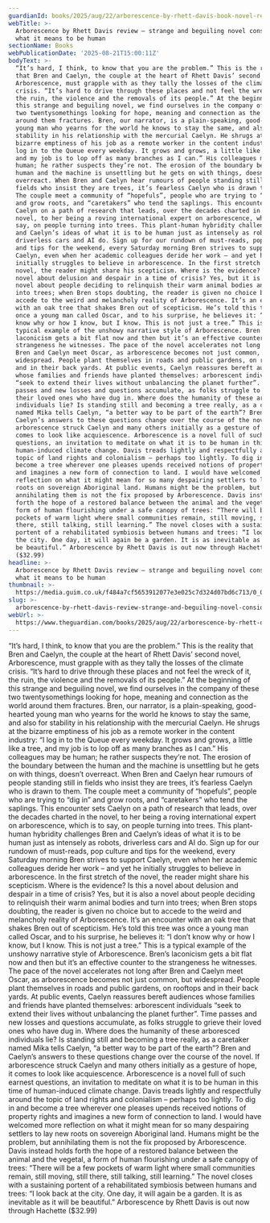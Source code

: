 ```yaml
---
guardianId: books/2025/aug/22/arborescence-by-rhett-davis-book-novel-review
webTitle: >-
  Arborescence by Rhett Davis review – strange and beguiling novel considers
  what it means to be human
sectionName: Books
webPublicationDate: '2025-08-21T15:00:11Z'
bodyText: >-
  “It’s hard, I think, to know that you are the problem.” This is the reality
  that Bren and Caelyn, the couple at the heart of Rhett Davis’ second novel,
  Arborescence, must grapple with as they tally the losses of the climate
  crisis. “It’s hard to drive through these places and not feel the wreck of it,
  the ruin, the violence and the removals of its people.” At the beginning of
  this strange and beguiling novel, we find ourselves in the company of these
  two twentysomethings looking for hope, meaning and connection as the world
  around them fractures. Bren, our narrator, is a plain-speaking, good-hearted
  young man who yearns for the world he knows to stay the same, and also for
  stability in his relationship with the mercurial Caelyn. He shrugs at the
  bizarre emptiness of his job as a remote worker in the content industry: “I
  log in to the Queue every weekday. It grows and grows, a little like a tree,
  and my job is to lop off as many branches as I can.” His colleagues may be
  human; he rather suspects they’re not. The erosion of the boundary between the
  human and the machine is unsettling but he gets on with things, doesn’t
  overreact. When Bren and Caelyn hear rumours of people standing still in
  fields who insist they are trees, it’s fearless Caelyn who is drawn to them.
  The couple meet a community of “hopefuls”, people who are trying to “dig in”
  and grow roots, and “caretakers” who tend the saplings. This encounter sets
  Caelyn on a path of research that leads, over the decades charted in the
  novel, to her being a roving international expert on arborescence, which is to
  say, on people turning into trees. This plant-human hybridity challenges Bren
  and Caelyn’s ideas of what it is to be human just as intensely as robots,
  driverless cars and AI do. Sign up for our rundown of must-reads, pop culture
  and tips for the weekend, every Saturday morning Bren strives to support
  Caelyn, even when her academic colleagues deride her work – and yet he
  initially struggles to believe in arborescence. In the first stretch of the
  novel, the reader might share his scepticism. Where is the evidence? Is this a
  novel about delusion and despair in a time of crisis? Yes, but it is also a
  novel about people deciding to relinquish their warm animal bodies and turn
  into trees; when Bren stops doubting, the reader is given no choice but to
  accede to the weird and melancholy reality of Arborescence. It’s an encounter
  with an oak tree that shakes Bren out of scepticism. He’s told this tree was
  once a young man called Oscar, and to his surprise, he believes it: “I don’t
  know why or how I know, but I know. This is not just a tree.” This is a
  typical example of the unshowy narrative style of Arborescence. Bren’s
  laconicism gets a bit flat now and then but it’s an effective counter to the
  strangeness he witnesses. The pace of the novel accelerates not long after
  Bren and Caelyn meet Oscar, as arborescence becomes not just common, but
  widespread. People plant themselves in roads and public gardens, on rooftops
  and in their back yards. At public events, Caelyn reassures bereft audiences
  whose families and friends have planted themselves: arborescent individuals
  “seek to extend their lives without unbalancing the planet further”. Time
  passes and new losses and questions accumulate, as folks struggle to grieve
  their loved ones who have dug in. Where does the humanity of these arboresced
  individuals lie? Is standing still and becoming a tree really, as a caretaker
  named Mika tells Caelyn, “a better way to be part of the earth”? Bren and
  Caelyn’s answers to these questions change over the course of the novel. If
  arborescence struck Caelyn and many others initially as a gesture of hope, it
  comes to look like acquiescence. Arborescence is a novel full of such earnest
  questions, an invitation to meditate on what it is to be human in this time of
  human-induced climate change. Davis treads lightly and respectfully around the
  topic of land rights and colonialism – perhaps too lightly. To dig in and
  become a tree wherever one pleases upends received notions of property rights
  and imagines a new form of connection to land. I would have welcomed more
  reflection on what it might mean for so many despairing settlers to lay new
  roots on sovereign Aboriginal land. Humans might be the problem, but
  annihilating them is not the fix proposed by Arborescence. Davis instead holds
  forth the hope of a restored balance between the animal and the vegetal, a
  form of human flourishing under a safe canopy of trees: “There will be a few
  pockets of warm light where small communities remain, still moving, still
  there, still talking, still learning.” The novel closes with a sustaining
  portent of a rehabilitated symbiosis between humans and trees: “I look back at
  the city. One day, it will again be a garden. It is as inevitable as it will
  be beautiful.” Arborescence by Rhett Davis is out now through Hachette
  ($32.99)
headline: >-
  Arborescence by Rhett Davis review – strange and beguiling novel considers
  what it means to be human
thumbnail: >-
  https://media.guim.co.uk/f484a7cf5653912077e3e025c7d324d07bd6c713/0_0_5000_4000/500.jpg
slug: >-
  arborescence-by-rhett-davis-review-strange-and-beguiling-novel-considers-what-it-means-to-be-human
webUrl: >-
  https://www.theguardian.com/books/2025/aug/22/arborescence-by-rhett-davis-book-novel-review
---
```

“It’s hard, I think, to know that you are the problem.” This is the reality that Bren and Caelyn, the couple at the heart of Rhett Davis’ second novel, Arborescence, must grapple with as they tally the losses of the climate crisis. “It’s hard to drive through these places and not feel the wreck of it, the ruin, the violence and the removals of its people.” At the beginning of this strange and beguiling novel, we find ourselves in the company of these two twentysomethings looking for hope, meaning and connection as the world around them fractures. Bren, our narrator, is a plain-speaking, good-hearted young man who yearns for the world he knows to stay the same, and also for stability in his relationship with the mercurial Caelyn. He shrugs at the bizarre emptiness of his job as a remote worker in the content industry: “I log in to the Queue every weekday. It grows and grows, a little like a tree, and my job is to lop off as many branches as I can.” His colleagues may be human; he rather suspects they’re not. The erosion of the boundary between the human and the machine is unsettling but he gets on with things, doesn’t overreact. When Bren and Caelyn hear rumours of people standing still in fields who insist they are trees, it’s fearless Caelyn who is drawn to them. The couple meet a community of “hopefuls”, people who are trying to “dig in” and grow roots, and “caretakers” who tend the saplings. This encounter sets Caelyn on a path of research that leads, over the decades charted in the novel, to her being a roving international expert on arborescence, which is to say, on people turning into trees. This plant-human hybridity challenges Bren and Caelyn’s ideas of what it is to be human just as intensely as robots, driverless cars and AI do. Sign up for our rundown of must-reads, pop culture and tips for the weekend, every Saturday morning Bren strives to support Caelyn, even when her academic colleagues deride her work – and yet he initially struggles to believe in arborescence. In the first stretch of the novel, the reader might share his scepticism. Where is the evidence? Is this a novel about delusion and despair in a time of crisis? Yes, but it is also a novel about people deciding to relinquish their warm animal bodies and turn into trees; when Bren stops doubting, the reader is given no choice but to accede to the weird and melancholy reality of Arborescence. It’s an encounter with an oak tree that shakes Bren out of scepticism. He’s told this tree was once a young man called Oscar, and to his surprise, he believes it: “I don’t know why or how I know, but I know. This is not just a tree.” This is a typical example of the unshowy narrative style of Arborescence. Bren’s laconicism gets a bit flat now and then but it’s an effective counter to the strangeness he witnesses. The pace of the novel accelerates not long after Bren and Caelyn meet Oscar, as arborescence becomes not just common, but widespread. People plant themselves in roads and public gardens, on rooftops and in their back yards. At public events, Caelyn reassures bereft audiences whose families and friends have planted themselves: arborescent individuals “seek to extend their lives without unbalancing the planet further”. Time passes and new losses and questions accumulate, as folks struggle to grieve their loved ones who have dug in. Where does the humanity of these arboresced individuals lie? Is standing still and becoming a tree really, as a caretaker named Mika tells Caelyn, “a better way to be part of the earth”? Bren and Caelyn’s answers to these questions change over the course of the novel. If arborescence struck Caelyn and many others initially as a gesture of hope, it comes to look like acquiescence. Arborescence is a novel full of such earnest questions, an invitation to meditate on what it is to be human in this time of human-induced climate change. Davis treads lightly and respectfully around the topic of land rights and colonialism – perhaps too lightly. To dig in and become a tree wherever one pleases upends received notions of property rights and imagines a new form of connection to land. I would have welcomed more reflection on what it might mean for so many despairing settlers to lay new roots on sovereign Aboriginal land. Humans might be the problem, but annihilating them is not the fix proposed by Arborescence. Davis instead holds forth the hope of a restored balance between the animal and the vegetal, a form of human flourishing under a safe canopy of trees: “There will be a few pockets of warm light where small communities remain, still moving, still there, still talking, still learning.” The novel closes with a sustaining portent of a rehabilitated symbiosis between humans and trees: “I look back at the city. One day, it will again be a garden. It is as inevitable as it will be beautiful.” Arborescence by Rhett Davis is out now through Hachette ($32.99)
